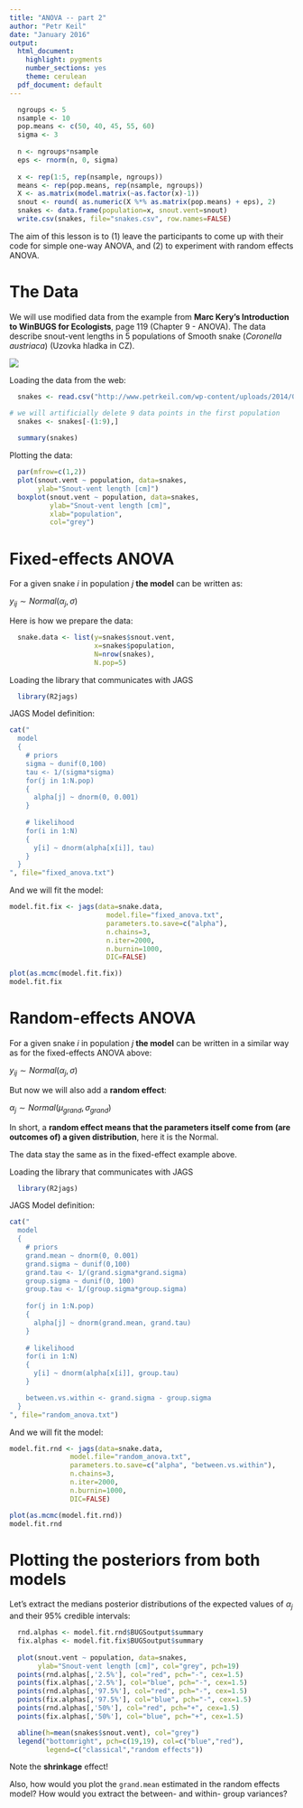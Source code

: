 ```yaml
---
title: "ANOVA -- part 2"
author: "Petr Keil"
date: "January 2016"
output:
  html_document:
    highlight: pygments
    number_sections: yes
    theme: cerulean
  pdf_document: default
---
```


```r
  ngroups <- 5
  nsample <- 10
  pop.means <- c(50, 40, 45, 55, 60)
  sigma <- 3
  
  n <- ngroups*nsample
  eps <- rnorm(n, 0, sigma)
  
  x <- rep(1:5, rep(nsample, ngroups))
  means <- rep(pop.means, rep(nsample, ngroups))
  X <- as.matrix(model.matrix(~as.factor(x)-1))
  snout <- round( as.numeric(X %*% as.matrix(pop.means) + eps), 2)
  snakes <- data.frame(population=x, snout.vent=snout)
  write.csv(snakes, file="snakes.csv", row.names=FALSE)
```

The aim of this lesson is to (1) leave the participants to come up with their
code for simple one-way ANOVA, and (2) to experiment with random effects ANOVA.

# The Data

We will use modified data from the example from **Marc Kery's Introduction to WinBUGS for Ecologists**, page 119 (Chapter 9 - ANOVA). The data describe snout-vent lengths in 5 populations of Smooth snake (*Coronella austriaca*) (Uzovka hladka in CZ).

![](figure/snake.png)


Loading the data from the web:
```r
  snakes <- read.csv("http://www.petrkeil.com/wp-content/uploads/2014/02/snakes.csv")

# we will artificially delete 9 data points in the first population
  snakes <- snakes[-(1:9),]
  
  summary(snakes)
```

Plotting the data:
```r
  par(mfrow=c(1,2))
  plot(snout.vent ~ population, data=snakes,
       ylab="Snout-vent length [cm]")
  boxplot(snout.vent ~ population, data=snakes,
          ylab="Snout-vent length [cm]",
          xlab="population",
          col="grey")
```

# Fixed-effects ANOVA

For a given snake $i$ in population $j$ **the model** can be written as:

$y_{ij} \sim Normal(\alpha_j, \sigma)$

Here is how we prepare the data:
```r
  snake.data <- list(y=snakes$snout.vent,
                     x=snakes$population,
                     N=nrow(snakes), 
                     N.pop=5)
```

Loading the library that communicates with JAGS
```r
  library(R2jags)
```

JAGS Model definition:
```r
cat("
  model
  {
    # priors
    sigma ~ dunif(0,100)
    tau <- 1/(sigma*sigma)
    for(j in 1:N.pop)
    {
      alpha[j] ~ dnorm(0, 0.001)
    }
  
    # likelihood
    for(i in 1:N)
    {
      y[i] ~ dnorm(alpha[x[i]], tau)
    }
  }
", file="fixed_anova.txt")

```

And we will fit the model:
```r
model.fit.fix <- jags(data=snake.data, 
                        model.file="fixed_anova.txt",
                        parameters.to.save=c("alpha"),
                        n.chains=3,
                        n.iter=2000,
                        n.burnin=1000,
                        DIC=FALSE)

plot(as.mcmc(model.fit.fix))
model.fit.fix
```

# Random-effects ANOVA

For a given snake $i$ in population $j$ **the model** can be written in a similar way as for the fixed-effects ANOVA above:

$y_{ij} \sim Normal(\alpha_j, \sigma)$

But now we will also add a **random effect**:

$\alpha_j \sim Normal(\mu_{grand}, \sigma_{grand})$

In short, a **random effect means that the parameters itself come from (are outcomes of) a given distribution**, here it is the Normal.

The data stay the same as in the fixed-effect example above.

Loading the library that communicates with JAGS
```r
  library(R2jags)
```

JAGS Model definition:
```r
cat("
  model
  {
    # priors
    grand.mean ~ dnorm(0, 0.001)
    grand.sigma ~ dunif(0,100)
    grand.tau <- 1/(grand.sigma*grand.sigma)
    group.sigma ~ dunif(0, 100)
    group.tau <- 1/(group.sigma*group.sigma)
  
    for(j in 1:N.pop)
    {
      alpha[j] ~ dnorm(grand.mean, grand.tau)
    }
  
    # likelihood
    for(i in 1:N)
    {
      y[i] ~ dnorm(alpha[x[i]], group.tau)
    }

    between.vs.within <- grand.sigma - group.sigma
  }
", file="random_anova.txt")
```

And we will fit the model:

```r
model.fit.rnd <- jags(data=snake.data, 
               model.file="random_anova.txt",
               parameters.to.save=c("alpha", "between.vs.within"),
               n.chains=3,
               n.iter=2000,
               n.burnin=1000,
               DIC=FALSE)

plot(as.mcmc(model.fit.rnd))
model.fit.rnd
```

# Plotting the posteriors from both models

Let's extract the medians posterior distributions of the expected values of $\alpha_j$ and their 95% credible intervals:
```r
  rnd.alphas <- model.fit.rnd$BUGSoutput$summary
  fix.alphas <- model.fit.fix$BUGSoutput$summary
  
  plot(snout.vent ~ population, data=snakes,
       ylab="Snout-vent length [cm]", col="grey", pch=19)
  points(rnd.alphas[,'2.5%'], col="red", pch="-", cex=1.5)
  points(fix.alphas[,'2.5%'], col="blue", pch="-", cex=1.5) 
  points(rnd.alphas[,'97.5%'], col="red", pch="-", cex=1.5)
  points(fix.alphas[,'97.5%'], col="blue", pch="-", cex=1.5) 
  points(rnd.alphas[,'50%'], col="red", pch="+", cex=1.5)
  points(fix.alphas[,'50%'], col="blue", pch="+", cex=1.5) 

  abline(h=mean(snakes$snout.vent), col="grey")
  legend("bottomright", pch=c(19,19), col=c("blue","red"),
         legend=c("classical","random effects"))
```

Note the **shrinkage** effect!

Also, how would you plot the ```grand.mean``` estimated in the random effects model?
How would you extract the between- and within- group variances?





